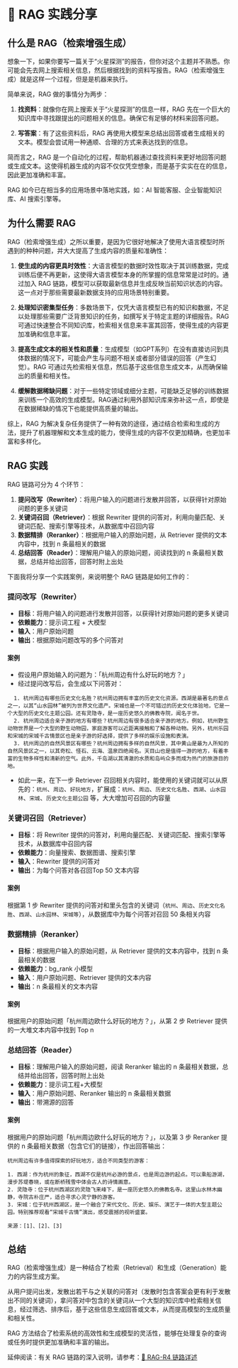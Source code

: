 
# 🔗 RAG 实践分享

## 什么是 RAG（检索增强生成）

想象一下，如果你要写一篇关于“火星探测”的报告，但你对这个主题并不熟悉。你可能会先去网上搜索相关信息，然后根据找到的资料写报告。RAG（检索增强生成）就是这样一个过程，但是是机器来执行。

简单来说，RAG 做的事情分为两步：

1. **找资料**：就像你在网上搜索关于“火星探测”的信息一样，RAG 先在一个巨大的知识库中寻找跟提出的问题相关的信息。确保它有足够的材料来回答问题。

2. **写答案**：有了这些资料后，RAG 再使用大模型来总结出回答或者生成相关的文本。模型会尝试用一种通顺、合理的方式来表达找到的信息。

简而言之，RAG 是一个自动化的过程，帮助机器通过查找资料来更好地回答问题或生成文本。这使得机器生成的内容不仅仅凭空想象，而是基于实实在在的信息，因此更加准确和丰富。

RAG 如今已在相当多的应用场景中落地实践，如：AI 智能客服、企业智能知识库、AI 搜索引擎等。

## 为什么需要 RAG

RAG（检索增强生成）之所以重要，是因为它很好地解决了使用大语言模型时所遇到的种种问题，并大大提高了生成内容的质量和准确性：

1. **使生成的内容更具时效性**：大语言模型的数据时效性取决于其训练数据，完成训练后便不再更新，这使得大语言模型本身的所掌握的信息常常是过时的。通过加入 RAG 链路，模型可以获取最新信息并生成反映当前知识状态的内容。这一点对于那些需要最新数据支持的应用场景特别重要。

2. **处理知识密集型任务**：多数场景下，仅凭大语言模型已有的知识和数据，不足以处理那些需要广泛背景知识的任务，如撰写关于特定主题的详细报告。RAG 可通过快速整合不同知识库，检索相关信息来丰富其回答，使得生成的内容更加准确和信息丰富。

3. **提高生成文本的相关性和质量**：生成模型（如GPT系列）在没有直接访问到具体数据的情况下，可能会产生与问题不相关或者部分错误的回答（产生幻觉）。RAG 可通过先检索相关信息，然后基于这些信息生成文本，从而确保输出的质量和相关性。

4. **缓解数据稀缺问题**：对于一些特定领域或细分主题，可能缺乏足够的训练数据来训练一个高效的生成模型。RAG通过利用外部知识库来弥补这一点，即使是在数据稀缺的情况下也能提供高质量的输出。


综上，RAG 为解决复杂任务提供了一种有效的途径，通过结合检索和生成的方法，提升了机器理解和文本生成的能力，使得生成的内容不仅更加精确，也更加丰富和多样化。

## RAG 实践

RAG 链路可分为 4 个环节：

1. **提问改写（Rewriter）**：将用户输入的问题进行发散并回答，以获得针对原始问题的更多关键词
2. **关键词召回（Retriever）**：根据 Rewriter 提供的问答对，利用向量匹配、关键词匹配、搜索引擎等技术，从数据库中召回内容
3. **数据精排（Reranker）**：根据用户输入的原始问题，从 Retriever 提供的文本内容中，找到 n 条最相关的数据
4. **总结回答（Reader）**：理解用户输入的原始问题，阅读找到的 n 条最相关数据，总结并给出回答，回答时附上出处

下面我将分享一个实践案例，来说明整个 RAG 链路是如何工作的：

<Steps>

### 提问改写（Rewriter）

* **目标**：将用户输入的问题进行发散并回答，以获得针对原始问题的更多关键词
* **依赖能力**：提示词工程 + 大模型
* **输入**：用户原始问题
* **输出**：根据原始问题改写的多个问答对

#### 案例

  * 假设用户原始输入的问题为：「杭州周边有什么好玩的地方？」
  * 经过提问改写后，会生成以下问答对：
  ```
    1. 杭州周边有哪些历史文化名胜？杭州周边拥有丰富的历史文化资源。西湖是最著名的景点之一，以其“山水园林”被列为世界文化遗产。宋城也是一个不可错过的历史文化体验地，它是一个大型的历史文化主题公园。还有灵隐寺，是一座历史悠久的佛教寺院，闻名于世。
    2. 杭州周边适合亲子游的地方有哪些？杭州周边有很多适合亲子游的地方。例如，杭州野生动物世界是一个大型的野生动物园，家庭游客可以近距离接触和了解各种动物。另外，杭州乐园和宋城的宋城千古情景区也是亲子游的好选择，提供了多样的娱乐设施和表演。
    3. 杭州周边的自然风景区有哪些？杭州周边拥有多样的自然风景，其中黄山是最为人所知的自然风景区之一，以其奇松、怪石、云海、温泉四绝闻名。天目山也是值得一游的地方，有着丰富的生物多样性和清新的空气。此外，千岛湖以其清澈的水质和岛屿众多而成为热门的旅游目的地。
  ```
  * 如此一来，在下一步 Retriever 召回相关内容时，能使用的关键词就可以从原先的：`杭州`、`周边`、`好玩地方`，扩展成：`杭州`、`周边`、`历史文化名胜`、`西湖`、`山水园林`、`宋城`、`历史文化主题公园` 等，大大增加可召回的内容量

###  关键词召回（Retriever）

* **目标**：将 Rewriter 提供的问答对，利用向量匹配、关键词匹配、搜索引擎等技术，从数据库中召回内容
* **依赖能力**：向量搜索、数据图谱、搜索引擎
* **输入**：Rewriter 提供的问答对
* **输出**：为每个问答对各召回Top 50 文本内容

#### 案例

根据第 1 步 Rewriter 提供的问答对和里头包含的关键词（`杭州`、`周边`、`历史文化名胜`、`西湖`、`山水园林`、`宋城等`），从数据库中为每个问答对召回 50 条相关内容

###  数据精排（Reranker）

* **目标**：根据用户输入的原始问题，从 Retriever 提供的文本内容中，找到 n 条最相关的数据
* **依赖能力**：bg_rank 小模型
* **输入**：用户原始问题、Retriever 提供的文本内容
* **输出**：n 条最相关的文本内容

#### 案例

根据用户的原始问题「杭州周边欧什么好玩的地方？」，从第 2 步 Retriever 提供的一大堆文本内容中找到 Top n

### 总结回答（Reader）

* **目标**：理解用户输入的原始问题，阅读 Reranker 输出的 n 条最相关数据，总结并给出回答，回答时附上出处
* **依赖能力**：提示词工程+大模型
* **输入**：用户原始问题、Reranker 输出的 n 条最相关数据
* **输出**：带溯源的回答

#### 案例

根据用户的原始问题「杭州周边欧什么好玩的地方？」，以及第 3 步 Reranker 提供的 n 条最相关数据（包含它们的链接），作出回答输出：
```
杭州周边有许多值得探索的好玩地方，适合不同类型的游客：

1. 西湖：作为杭州的象征，西湖不仅是杭州必游的景点，也是周边游的起点。可以乘船游湖，漫步苏堤春晓，或在断桥残雪中体会古人的诗情画意。
2. 灵隐寺：位于杭州西湖区的灵隐飞来峰下，是一座历史悠久的佛教名寺。这里山水林木幽静，寺院古朴庄严，适合寻求心灵宁静的游客。
3. 宋城：位于杭州西湖区，是一个融合了宋代文化、历史、娱乐、演艺于一体的大型主题公园。特别推荐观看“宋城千古情”演出，感受震撼的视听盛宴。 

来源：[1]、[2]、[3]
```

</Steps>

## 总结

RAG（检索增强生成）是一种结合了检索（Retrieval）和生成（Generation）能力的内容生成方案。

从用户提问出发，发散出若干与之关联的问答对（发散时包含答案会更有利于发散出不同的关键词），拿问答对中包含的关键词从一个大型的知识库中检索相关信息，经过筛选、排序后，基于这些信息生成回答或文本，从而提高模型的生成质量和相关性。

RAG 方法结合了检索系统的高效性和生成模型的灵活性，能够在处理复杂的查询或任务时提供更加准确和丰富的输出。

延伸阅读：有关 RAG 链路的深入说明，请参考：[🔗 RAG-R4 链路详述](../ai-era/rag-r4.mdx)